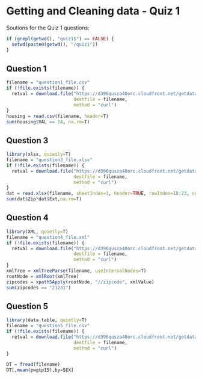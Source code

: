 Getting and Cleaning data - Quiz 1
========================================================

Soutions for the Quiz 1 questions:

```r
if (grepl(getwd(), "quiz1$") == FALSE) {
  setwd(paste0(getwd(), "/quiz1"))
}
```
      
## Question 1
```r
filename = "question1_file.csv"
if (!file.exists(filename)) {
  retval = download.file("https://d396qusza40orc.cloudfront.net/getdata%2Fdata%2Fss06hid.csv",
                         destfile = filename,
                         method = "curl")
}
housing = read.csv(filename, header=T)
sum(housing$VAL == 24, na.rm=T)
```

## Question 3
```r
library(xlsx, quietly=T)
filename = "question3_file.xlsx"
if (!file.exists(filename)) {
  retval = download.file("https://d396qusza40orc.cloudfront.net/getdata%2Fdata%2FDATA.gov_NGAP.xlsx",
                         destfile = filename,
                         method = "curl")
}
dat = read.xlsx(filename, sheetIndex=1, header=TRUE, rowIndex=18:23, colIndex=7:15)
sum(dat$Zip*dat$Ext,na.rm=T) 
```

## Question 4
```r
library(XML, quietly=T)
filename = "question4_file.xml"
if (!file.exists(filename)) {
  retval = download.file("https://d396qusza40orc.cloudfront.net/getdata%2Fdata%2Frestaurants.xml",
                         destfile = filename,
                         method = "curl")
}
xmlTree = xmlTreeParse(filename, useInternalNodes=T)
rootNode = xmlRoot(xmlTree)
zipcodes = xpathSApply(rootNode, "//zipcode", xmlValue)
sum(zipcodes == "21231")
```

## Question 5
```r
library(data.table, quietly=T)
filename = "question5_file.csv"
if (!file.exists(filename)) {
  retval = download.file("https://d396qusza40orc.cloudfront.net/getdata%2Fdata%2Fss06pid.csv",
                         destfile = filename,
                         method = "curl")
}

DT = fread(filename)
DT[,mean(pwgtp15),by=SEX]
```
